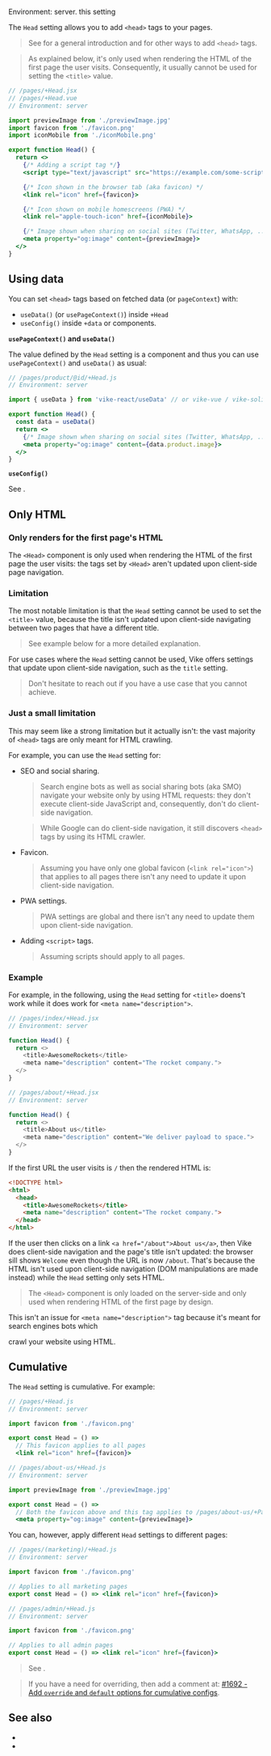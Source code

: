 

Environment: server.
<ImplementedBy noCustomGuide>this setting</ImplementedBy>

The `Head` setting allows you to add `<head>` tags to your pages.

> See <Link href="/head" /> for a general introduction and for other ways to add `<head>` tags.

> As explained <Link href="#only-html">below</Link>, it's only used when rendering the HTML of the first page the user visits. Consequently, it usually cannot be used for setting the `<title>` value.

```jsx
// /pages/+Head.jsx
// /pages/+Head.vue
// Environment: server

import previewImage from './previewImage.jpg'
import favicon from './favicon.png'
import iconMobile from './iconMobile.png'

export function Head() {
  return <>
    {/* Adding a script tag */}
    <script type="text/javascript" src="https://example.com/some-script.js"></script>

    {/* Icon shown in the browser tab (aka favicon) */
    <link rel="icon" href={favicon}>

    {/* Icon shown on mobile homescreens (PWA) */
    <link rel="apple-touch-icon" href={iconMobile}>

    {/* Image shown when sharing on social sites (Twitter, WhatsApp, ...) */}
    <meta property="og:image" content={previewImage}>
  </>
}
```

## Using data

You can set `<head>` tags based on <Link href="/data-fetching">fetched data</Link> (or <Link href="/pageContext">`pageContext`</Link>) with:

- `useData()` (or `usePageContext()`) inside `+Head`
- `useConfig()` inside `+data` or components.

**`usePageContext()` and `useData()`**

The value defined by the `Head` setting is a component and thus you can use <Link href="/usePageContext">`usePageContext()`</Link> and <Link href="/useData">`useData()`</Link> as usual:

```jsx
// /pages/product/@id/+Head.js
// Environment: server

import { useData } from 'vike-react/useData' // or vike-vue / vike-solid

export function Head() {
  const data = useData()
  return <>
    {/* Image shown when sharing on social sites (Twitter, WhatsApp, ...) */}
    <meta property="og:image" content={data.product.image}>
  </>
}
```

**`useConfig()`**

See <Link href="/useConfig"/>.


## Only HTML

### Only renders for the first page's HTML

The `<Head>` component is only used when rendering the HTML of the first page the user visits: the tags set by `<Head>` aren't updated upon <Link href="/client-routing">client-side page navigation</Link>.

### Limitation

The most notable limitation is that the `Head` setting cannot be used to set the `<title>` value, because the title isn't updated upon client-side navigating between two pages that have a different title.

> See <Link href="#example">example below</Link> for a more detailed explanation.

For use cases where the `Head` setting cannot be used, Vike offers settings that update upon client-side navigation, such as the <Link href="/title">`title` setting</Link>.

> Don't hesitate to reach out if you have a use case that you cannot achieve.


### Just a small limitation

This may seem like a strong limitation but it actually isn't: the vast majority of `<head>` tags are only meant for HTML crawling.

For example, you can use the `Head` setting for:

- SEO and social sharing.
  > Search engine bots as well as social sharing bots (aka SMO) navigate your website only by using HTML requests: they don't execute client-side JavaScript and, consequently, don't do client-side navigation.

  > While Google can do client-side navigation, it still discovers `<head>` tags by using its HTML crawler.
- Favicon.
  > Assuming you have only one global favicon (`<link rel="icon">`) that applies to all pages there isn't any need to update it upon client-side navigation.
- PWA settings.
  > PWA settings are global and there isn't any need to update them upon client-side navigation.
- Adding `<script>` tags.
  > Assuming scripts should apply to all pages.

### Example

For example, in the following, using the `Head` setting for `<title>` doens't work while it does work for `<meta name="description">`.

```js
// /pages/index/+Head.jsx
// Environment: server

function Head() {
  return <>
    <title>AwesomeRockets</title>
    <meta name="description" content="The rocket company.">
  </>
}
```
```js
// /pages/about/+Head.jsx
// Environment: server

function Head() {
  return <>
    <title>About us</title>
    <meta name="description" content="We deliver payload to space.">
  </>
}
```

If the first URL the user visits is `/` then the rendered HTML is:

```html
<!DOCTYPE html>
<html>
  <head>
    <title>AwesomeRockets</title>
    <meta name="description" content="The rocket company.">
  </head>
</html>
```

If the user then clicks on a link `<a href="/about">About us</a>`, then Vike does client-side navigation and the page's title isn't updated: the browser sill shows `Welcome` even though the URL is now `/about`. That's because the <Link href="/client-routing">HTML isn't used upon client-side navigation (DOM manipulations are made instead)</Link> while the `Head` setting only sets HTML.

> The `<Head>` component is only loaded on the server-side and only used when rendering HTML of the first page by design.

This isn't an issue for `<meta name="description">` tag because it's meant for search engines bots which
<Link href="#:~:text=Search%20engine%20bots%20as%20well%20as%20social%20sharing%20bots%20(aka%20SMO)%20navigate%20your%20website%20only%20by%20using%20HTML%20requests">crawl your website using HTML</Link>.


## Cumulative

The `Head` setting is cumulative. For example:

```jsx
// /pages/+Head.js
// Environment: server

import favicon from './favicon.png'

export const Head = () =>
  // This favicon applies to all pages
  <link rel="icon" href={favicon}>
```

```jsx
// /pages/about-us/+Head.js
// Environment: server

import previewImage from './previewImage.jpg'

export const Head = () =>
  // Both the favicon above and this tag applies to /pages/about-us/+Page.js
  <meta property="og:image" content={previewImage}>
```

You can, however, apply different `Head` settings to different pages:

```jsx
// /pages/(marketing)/+Head.js
// Environment: server

import favicon from './favicon.png'

// Applies to all marketing pages
export const Head = () => <link rel="icon" href={favicon}>
```

```jsx
// /pages/admin/+Head.js
// Environment: server

import favicon from './favicon.png'

// Applies to all admin pages
export const Head = () => <link rel="icon" href={favicon}>
```

> See <Link href="/config#inheritance"/>.


> If you have a need for overriding, then add a comment at: [#1692 - Add `override` and `default` options for cumulative configs](https://github.com/vikejs/vike/issues/1692).


## See also

- <Link href="/title" />
- <Link href="/head" />
